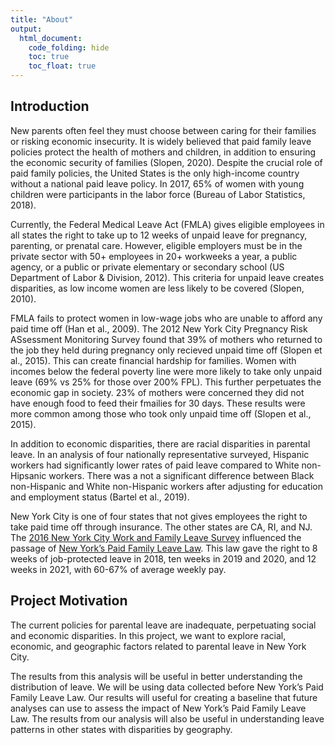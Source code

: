 ```yaml
---
title: "About"
output: 
  html_document:
    code_folding: hide
    toc: true
    toc_float: true
---
```



## Introduction {.tabset}

New parents often feel they must choose between caring for their families or risking economic insecurity. It is widely believed that paid family leave policies protect the health of mothers and children, in addition to ensuring the economic security of families (Slopen, 2020). Despite the crucial role of paid family policies, the United States is the only high-income country without a national paid leave policy. In 2017, 65% of women with young children were participants in the labor force (Bureau of Labor Statistics, 2018). 


Currently, the Federal Medical Leave Act (FMLA) gives eligible employees in all states the right to take up to 12 weeks of unpaid leave for pregnancy, parenting, or prenatal care. However, eligible employers must be in the private sector with 50+ employees in 20+ workweeks a  year, a public agency, or a public or private elementary or secondary school (US Department of Labor & Division, 2012). This criteria for unpaid leave creates disparities, as low income women are less likely to be covered (Slopen, 2010). 

FMLA fails to protect women in low-wage jobs who are unable to afford any paid time off (Han et al., 2009). The 2012 New York City Pregnancy Risk ASsessment Monitoring Survey found that 39% of mothers who returned to the job they held during pregnancy only recieved unpaid time off (Slopen et al., 2015). This can create financial hardship for families. Women with incomes below the federal poverty line were more likely to take only unpaid leave (69% vs 25% for those over 200% FPL). This further perpetuates the economic gap in society. 23% of mothers were concerned they did not have enough food to feed their fmailies for 30 days. These results were more common among those who took only unpaid time off (Slopen et al., 2015). 

In addition to economic disparities, there are racial disparities in parental leave. In an analysis of four nationally representative surveyed, Hispanic workers had significantly lower rates of paid leave compared to White non-Hipsanic workers. There was a not a significant difference between Black non-Hispanic and White non-Hispanic workers after adjusting for education and employment status (Bartel et al., 2019). 


New York City is one of four states that not gives employees the right to take paid time off through insurance. The other states are CA, RI, and NJ. The [2016 New York City Work and Family Leave Survey](https://data.cityofnewyork.us/Health/New-York-City-Work-and-Family-Leave-Survey-WFLS-20/grnn-mvqe) influenced the passage of [New York's Paid Family Leave Law](https://paidfamilyleave.ny.gov). This law gave the right to 8 weeks of job-protected leave in 2018, ten weeks in 2019 and 2020, and 12 weeks in 2021, with 60-67% of average weekly pay. 


## Project Motivation {.tabset}

The current policies for parental leave are inadequate, perpetuating social and economic disparities. In this project, we want to explore racial, economic, and geographic factors related to parental leave in New York City. 

The results from this analysis will be useful in better understanding the distribution of leave. We will be using data collected before New York's Paid Family Leave Law. Our results will useful for creating a baseline that future analyses can use to assess the impact of New York's Paid Family Leave Law. The results from our analysis will also be useful in understanding leave patterns in other states with disparities by geography.


